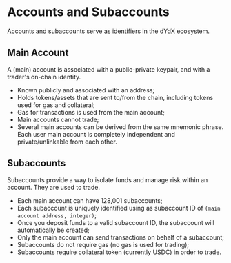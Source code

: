 # Accounts and Subaccounts

Accounts and subaccounts serve as identifiers in the dYdX ecosystem.

## Main Account

A (main) account is associated with a public-private keypair, and with a trader's on-chain identity.

* Known publicly and associated with an address;
* Holds tokens/assets that are sent to/from the chain, including tokens used for gas and collateral;
* Gas for transactions is used from the main account;
* Main accounts cannot trade;
* Several main accounts can be derived from the same mnemonic phrase. Each user main account is completely independent and private/unlinkable from each other.

## Subaccounts

Subaccounts provide a way to isolate funds and manage risk within an account. They are used to trade.

* Each main account can have 128,001 subaccounts;
* Each subaccount is uniquely identified using as subaccount ID of `(main account address, integer)`;
* Once you deposit funds to a valid subaccount ID, the subaccount will automatically be created;
* Only the main account can send transactions on behalf of a subaccount;
* Subaccounts do not require gas (no gas is used for trading);
* Subaccounts require collateral token (currently USDC) in order to trade.
